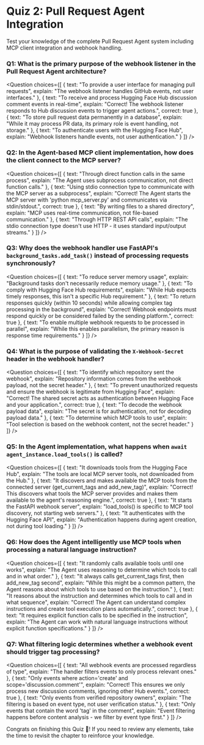 # Quiz 2: Pull Request Agent Integration

Test your knowledge of the complete Pull Request Agent system including MCP client integration and webhook handling.

### Q1: What is the primary purpose of the webhook listener in the Pull Request Agent architecture?

<Question
  choices={[
    {
      text: "To provide a user interface for managing pull requests",
      explain: "The webhook listener handles GitHub events, not user interfaces."
    },
    {
      text: "To receive and process Hugging Face Hub discussion comment events in real-time",
      explain: "Correct! The webhook listener responds to Hub discussion events to trigger agent actions.",
      correct: true
    },
    {
      text: "To store pull request data permanently in a database",
      explain: "While it may process PR data, its primary role is event handling, not storage."
    },
    {
      text: "To authenticate users with the Hugging Face Hub",
      explain: "Webhook listeners handle events, not user authentication."
    }
  ]}
/>

### Q2: In the Agent-based MCP client implementation, how does the client connect to the MCP server?

<Question
  choices={[
    {
      text: "Through direct function calls in the same process",
      explain: "The Agent uses subprocess communication, not direct function calls."
    },
    {
      text: "Using stdio connection type to communicate with the MCP server as a subprocess",
      explain: "Correct! The Agent starts the MCP server with 'python mcp_server.py' and communicates via stdin/stdout.",
      correct: true
    },
    {
      text: "By writing files to a shared directory",
      explain: "MCP uses real-time communication, not file-based communication."
    },
    {
      text: "Through HTTP REST API calls",
      explain: "The stdio connection type doesn't use HTTP - it uses standard input/output streams."
    }
  ]}
/>

### Q3: Why does the webhook handler use FastAPI's `background_tasks.add_task()` instead of processing requests synchronously?

<Question
  choices={[
    {
      text: "To reduce server memory usage",
      explain: "Background tasks don't necessarily reduce memory usage."
    },
    {
      text: "To comply with Hugging Face Hub requirements",
      explain: "While Hub expects timely responses, this isn't a specific Hub requirement."
    },
    {
      text: "To return responses quickly (within 10 seconds) while allowing complex tag processing in the background",
      explain: "Correct! Webhook endpoints must respond quickly or be considered failed by the sending platform.",
      correct: true
    },
    {
      text: "To enable multiple webhook requests to be processed in parallel",
      explain: "While this enables parallelism, the primary reason is response time requirements."
    }
  ]}
/>

### Q4: What is the purpose of validating the `X-Webhook-Secret` header in the webhook handler?

<Question
  choices={[
    {
      text: "To identify which repository sent the webhook",
      explain: "Repository information comes from the webhook payload, not the secret header."
    },
    {
      text: "To prevent unauthorized requests and ensure the webhook is legitimate from Hugging Face",
      explain: "Correct! The shared secret acts as authentication between Hugging Face and your application.",
      correct: true
    },
    {
      text: "To decode the webhook payload data",
      explain: "The secret is for authentication, not for decoding payload data."
    },
    {
      text: "To determine which MCP tools to use",
      explain: "Tool selection is based on the webhook content, not the secret header."
    }
  ]}
/>

### Q5: In the Agent implementation, what happens when `await agent_instance.load_tools()` is called?

<Question
  choices={[
    {
      text: "It downloads tools from the Hugging Face Hub",
      explain: "The tools are local MCP server tools, not downloaded from the Hub."
    },
    {
      text: "It discovers and makes available the MCP tools from the connected server (get_current_tags and add_new_tag)",
      explain: "Correct! This discovers what tools the MCP server provides and makes them available to the agent's reasoning engine.",
      correct: true
    },
    {
      text: "It starts the FastAPI webhook server",
      explain: "load_tools() is specific to MCP tool discovery, not starting web servers."
    },
    {
      text: "It authenticates with the Hugging Face API",
      explain: "Authentication happens during agent creation, not during tool loading."
    }
  ]}
/>

### Q6: How does the Agent intelligently use MCP tools when processing a natural language instruction?

<Question
  choices={[
    {
      text: "It randomly calls available tools until one works",
      explain: "The Agent uses reasoning to determine which tools to call and in what order."
    },
    {
      text: "It always calls get_current_tags first, then add_new_tag second",
      explain: "While this might be a common pattern, the Agent reasons about which tools to use based on the instruction."
    },
    {
      text: "It reasons about the instruction and determines which tools to call and in what sequence",
      explain: "Correct! The Agent can understand complex instructions and create tool execution plans automatically.",
      correct: true
    },
    {
      text: "It requires explicit function calls to be specified in the instruction",
      explain: "The Agent can work with natural language instructions without explicit function specifications."
    }
  ]}
/>

### Q7: What filtering logic determines whether a webhook event should trigger tag processing?

<Question
  choices={[
    {
      text: "All webhook events are processed regardless of type",
      explain: "The handler filters events to only process relevant ones."
    },
    {
      text: "Only events where action='create' and scope='discussion.comment'",
      explain: "Correct! This ensures we only process new discussion comments, ignoring other Hub events.",
      correct: true
    },
    {
      text: "Only events from verified repository owners",
      explain: "The filtering is based on event type, not user verification status."
    },
    {
      text: "Only events that contain the word 'tag' in the comment",
      explain: "Event filtering happens before content analysis - we filter by event type first."
    }
  ]}
/>

Congrats on finishing this Quiz 🥳! If you need to review any elements, take the time to revisit the chapter to reinforce your knowledge. 